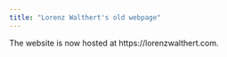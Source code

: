 ```yaml
---
title: "Lorenz Walthert's old webpage"
---
```


The website is now hosted at https://lorenzwalthert.com. 

